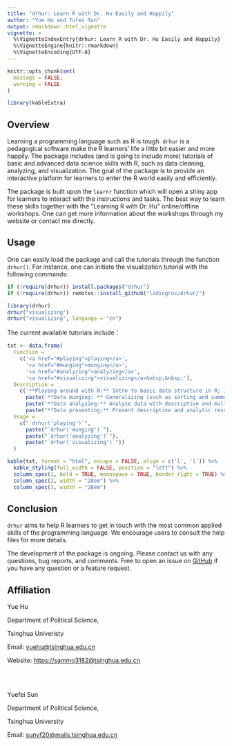 ```yaml
---
title: "drhur: Learn R with Dr. Hu Easily and Happily"
author: "Yue Hu and Yufei Sun"
output: rmarkdown::html_vignette
vignette: >
  %\VignetteIndexEntry{drhur: Learn R with Dr. Hu Easily and Happily}
  %\VignetteEngine{knitr::rmarkdown}
  %\VignetteEncoding{UTF-8}
---
```

```r
knitr::opts_chunk$set(
  message = FALSE,
  warning = FALSE
)

library(kableExtra)
```

## Overview

Learning a programming language such as R is tough.
`drhur` is a pedagogical software make the R learners' life a little bit easier and more happily. 
The package includes (and is going to include more) tutorials of basic and advanced data science skills with R, such as data cleaning, analyzing, and visualization. 
The goal of the package is to provide an interactive platform for learners to enter the R world easily and efficiently. 

The package is built upon the `learnr` function which will open a shiny app for learners to interact with the instructions and tasks. 
The best way to learn these skills together with the "Learning R with Dr. Hu" online/offline workshops.
One can get more information about the workshops through my website or contact me directly.

## Usage

One can easily load the package and call the tutorials through the function `drhur()`.
For instance, one can initiate the visualization tutorial with the following commands:

```r
if (!require(drhur)) install.packages("drhur")
if (!require(drhur)) remotes::install_github("lidingruc/drhur/")

library(drhur)
drhur("visualizing")
drhur("visualizing", language = "cn")
```


The current available tutorials include：

```r
txt <- data.frame(
  Function = 
    c('<a href="#playing">playing</a>',
      '<a href="#munging">munging</a>',
      '<a href="#analyzing">analyzing</a>',
      '<a href="#visualizing">visualizing</a>&nbsp;&nbsp;'),
  Description = 
    c('**Playing around with R:** Intro to basic data structure in R; inputting, outputting, and creating data.',
      paste('**Data munging: ** Generalizing (such as sorting and summarizing) and extracting (selecting or adjusting certain columns or rows) data frames.'),
      paste('**Data analyzing:** Analyze data with descriptive and multivariate tools and diagnoses.'),
      paste("**Data presenting:** Present descriptive and analytic results with 'ggplot2'")),
  Usage = 
    c("`drhur('playing')`",
      paste("`drhur('munging')`"),
      paste("`drhur('analyzing')`"),
      paste("`drhur('visualizing')`"))
  )

kable(txt, format = "html", escape = FALSE, align = c('l', 'l')) %>%
  kable_styling(full_width = FALSE, position = "left") %>%
  column_spec(1, bold = TRUE, monospace = TRUE, border_right = TRUE) %>%
  column_spec(2, width = "28em") %>%
  column_spec(3, width = "28em")
```

## Conclusion

`drhur` aims to help R learners to get in touch with the most common applied skills of the programming language. We encourage users to consult the help files for more details. 

The development of the package is ongoing. Please contact us with any questions, bug reports, and comments. Free to open an issue on [GitHub](https://github.com/sammo3182/drhur/issues) if you have any question or a feature request.

## Affiliation

Yue Hu

Department of Political Science,

Tsinghua Univeristy

Email: <yuehu@tsinghua.edu.cn>

Website: <https://sammo3182@tsinghua.edu.cn>

<br></br>

Yuefei Sun

Department of Political Science,

Tsinghua University

Email: <sunyf20@mails.tsinghua.edu.cn>

